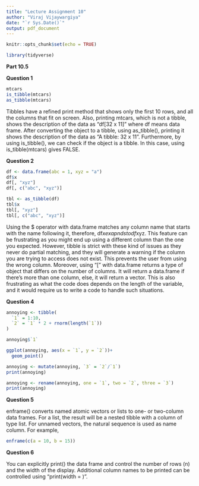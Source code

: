 ```yaml
---
title: "Lecture Assignment 10"
author: "Viraj Vijaywargiya"
date: "`r Sys.Date()`"
output: pdf_document
---
```


```r
knitr::opts_chunk$set(echo = TRUE)
```

```r
library(tidyverse)
```


\newpage 
**Part 10.5**

**Question 1** 

```r
mtcars
is_tibble(mtcars)
as_tibble(mtcars)
```

Tibbles have a refined print method that shows only the first 10 rows, and all the columns that fit on screen. Also, printing mtcars, which is not a tibble, shows the description of the data as "df[32 x 11]" where df means data frame. After converting the object to a tibble, using as_tibble(), printing it shows the description of the data as "A tibble: 32 x 11". Furthermore, by using is_tibble(), we can check if the object is a tibble. In this case, using is_tibble(mtcars) gives FALSE. 

**Question 2**
```r
df <- data.frame(abc = 1, xyz = "a")
df$x
df[, "xyz"]
df[, c("abc", "xyz")]
```
```r
tbl <- as_tibble(df)
tbl$x
tbl[, "xyz"]
tbl[, c("abc", "xyz")]
```

Using the $ operator with data.frame matches any column name that starts with the name following it, therefore, df$x exapnds to df$xyz. This feature can be frustrating as you might end up using a different column than the one you expected. However, tibble is strict with these kind of issues as they never do partial matching, and they will generate a warning if the column you are trying to access does not exist. This prevents the user from using the wrong column. Moreover, using "[" with data.frame returns a type of object that differs on the number of columns. It will return a data.frame if there's more than one column, else, it will return a vector. This is also frustrating as what the code does depends on the length of the variable, and it would require us to write a code to handle such situations. 

**Question 4**
```r
annoying <- tibble(
  `1` = 1:10,
  `2` = `1` * 2 + rnorm(length(`1`))
)
```
```r
annoying$`1`
```
```r
ggplot(annoying, aes(x = `1`, y = `2`))+
  geom_point()
```

```r
annoying <- mutate(annoying, `3` = `2`/`1`)
print(annoying)
```

```r
annoying <- rename(annoying, one = `1`, two = `2`, three = `3`)
print(annoying)
```

**Question 5**

enframe() converts named atomic vectors or lists to one- or two-column data frames. For a list, the result will be a nested tibble with a column of type list. For unnamed vectors, the natural sequence is used as name column. For example, 
```r
enframe(c(a = 10, b = 15))
```

**Question 6**

You can explicitly print() the data frame and control the number of rows (n) and the width of the display. Additional column names to be printed can be controlled using "print(width = )".

